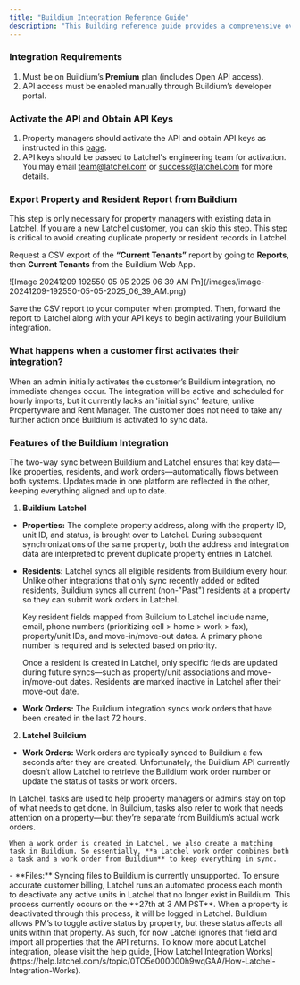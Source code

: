 ```yaml
---
title: "Buildium Integration Reference Guide"
description: "This Building reference guide provides a comprehensive overview of how Latchel’s integration with Buildium functions. This guide is intended as a resource to help you understand how data flows between the two systems, what information is synced, and the timing and behavior of that syncing. It outlines the structure of the integration, including how properties, residents, and work orders are shared, as well as what happens when data changes in either platform. Use this guide as a reference to better understand the integration's functionality and ensure alignment between Buildium and Latchel."
---
```


### **Integration Requirements**

1. Must be on Buildium’s **Premium** plan (includes Open API access).
2. API access must be enabled manually through Buildium’s developer portal.

### **Activate the API and Obtain API Keys**

1. Property managers should activate the API and obtain API keys as instructed in this [page](https://developer.buildium.com/#section/Getting-Started).
2. API keys should be passed to Latchel's engineering team for activation. You may email [team@latchel.com](mailto:team@latchel.com) or [success@latchel.com](mailto:success@latchel.com) for more details.

### **Export Property and Resident Report from Buildium**

<Note>
  This step is only necessary for property managers with existing data in Latchel. If you are a new Latchel customer, you can skip this step.
</Note>

<Warning>
  This step is critical to avoid creating duplicate property or resident records in Latchel.
</Warning>

Request a CSV export of the **“Current Tenants”** report by going to **Reports**, then **Current Tenants** from the Buildium Web App.

<Frame>
  ![Image 20241209 192550 05 05 2025 06 39 AM Pn](/images/image-20241209-192550-05-05-2025_06_39_AM.png)
</Frame>

Save the CSV report to your computer when prompted. Then, forward the report to Latchel along with your API keys to begin activating your Buildium integration.

### **What happens when a customer first activates their integration?**

<Check>
  When an admin initially activates the customer’s Buildium integration, no immediate changes occur. The integration will be active and scheduled for hourly imports, but it currently lacks an 'initial sync' feature, unlike Propertyware and Rent Manager. The customer does not need to take any further action once Buildium is activated to sync data.
</Check>

### **Features of the Buildium Integration**

<Accordion title="Two-Way Sync Feature" defaultOpen icon="rotate-reverse" iconType="duotone">
  The two-way sync between Buildium and Latchel ensures that key data—like properties, residents, and work orders—automatically flows between both systems. Updates made in one platform are reflected in the other, keeping everything aligned and up to date.

  1. **Buildium** <Icon icon="arrow-right-long" iconType="sharp-duotone-solid" color="#ff9b8a" /> **Latchel**

  - **Properties:** The complete property address, along with the property ID, unit ID, and status, is brought over to Latchel. During subsequent synchronizations of the same property, both the address and integration data are interpreted to prevent duplicate property entries in Latchel.
  - **Residents:** Latchel syncs all eligible residents from Buildium every hour. Unlike other integrations that only sync recently added or edited residents, Buildium syncs all current (non-"Past") residents at a property so they can submit work orders in Latchel.

    Key resident fields mapped from Buildium to Latchel include name, email, phone numbers (prioritizing cell \> home \> work \> fax), property/unit IDs, and move-in/move-out dates. A primary phone number is required and is selected based on priority.

    Once a resident is created in Latchel, only specific fields are updated during future syncs—such as property/unit associations and move-in/move-out dates. Residents are marked inactive in Latchel after their move-out date.
  - **Work Orders:** The Buildium integration syncs work orders that have been created in the last 72 hours.

  2. **Latchel** <Icon icon="arrow-right-long" iconType="sharp-duotone-solid" color="#ff9b8a" /> **Buildium**

  - **Work Orders:** Work orders are typically synced to Buildium a few seconds after they are created. Unfortunately, the Buildium API currently doesn’t allow Latchel to retrieve the Buildium work order number or update the status of tasks or work orders.

  <Note>
    In Latchel, tasks are used to help property managers or admins stay on top of what needs to get done. In Buildium, tasks also refer to work that needs attention on a property—but they’re separate from Buildium’s actual work orders.

    When a work order is created in Latchel, we also create a matching task in Buildium. So essentially, **a Latchel work order combines both a task and a work order from Buildium** to keep everything in sync.
  </Note>
  - **Files:** Syncing files to Buildium is currently unsupported.
</Accordion>

<Accordion title="Automatic Property Reconciliation" defaultOpen icon="timer" iconType="duotone">
  To ensure accurate customer billing, Latchel runs an automated process each month to deactivate any active units in Latchel that no longer exist in Buildium. This process currently occurs on the **27th at 3 AM PST**. When a property is deactivated through this process, it will be logged in Latchel.

  <Note>
    Buildium allows PM’s to toggle active status by property, but these status affects all units within that property. As such, for now Latchel ignores that field and import all properties that the API returns.
  </Note>
</Accordion>

<Tip>
  To know more about Latchel integration, please visit the help guide, [How Latchel Integration Works](https://help.latchel.com/s/topic/0TO5e000000h9wqGAA/How-Latchel-Integration-Works).
</Tip>